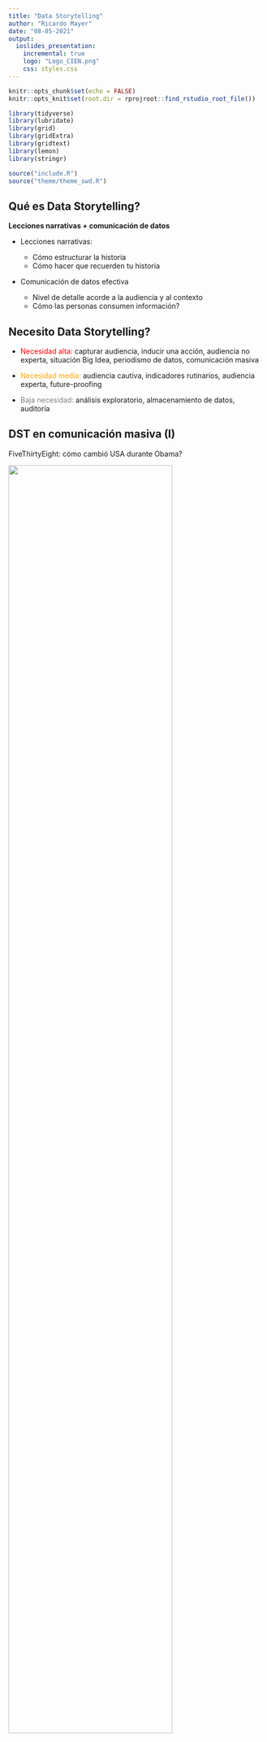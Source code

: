 ```yaml
---
title: "Data Storytelling"
author: "Ricardo Mayer"
date: "08-05-2021"
output: 
  ioslides_presentation:
    incremental: true
    logo: "Logo_CIEN.png"
    css: styles.css
---
```


```r
knitr::opts_chunk$set(echo = FALSE)
knitr::opts_knit$set(root.dir = rprojroot::find_rstudio_root_file())

library(tidyverse)
library(lubridate)
library(grid)
library(gridExtra)
library(gridtext)
library(lemon)
library(stringr)

source("include.R")
source("theme/theme_swd.R")


```

## Qué es Data Storytelling?

**Lecciones narrativas + comunicación de datos**

-   Lecciones narrativas:

    -   Cómo estructurar la historia
    -   Cómo hacer que recuerden tu historia

-   Comunicación de datos efectiva

    -   Nivel de detalle acorde a la audiencia y al contexto
    -   Cómo las personas consumen información?

## Necesito Data Storytelling?

-   [Necesidad alta:]{style="color : red"} capturar audiencia, inducir una acción, audiencia no experta, situación Big Idea, periodismo de datos, comunicación masiva


-   [Necesidad media:]{style="color : orange"} audiencia cautiva, indicadores rutinarios, audiencia experta, future-proofing


-   [Baja necesidad:]{style="color : gray"} análisis exploratorio, almacenamiento de datos, auditoría


## DST en comunicación masiva (I)

FiveThirtyEight: cómo cambió USA durante Obama?

![](538_obama.png){width="80%"}

## DST en comunicación masiva (II)

ProPública: trabajo y racismo en USA

![](propublica_racism.png){width="100%"}

## Data Storytelling en negocios

-   Primera asociación es con periodismo de datos, audiencias masivas

-   Sin embargo, es muy útil en contextos de negocios

    -   audiencia con tiempo limitado

    -   audiencia debe escuchar presentaciones que no son de su especialidad

    -   interacciones dedicadas a la toma de decisiones

-   Énfasis difieren, conjunto de lecciones es similar

## Lecciones en Data Storytelling

-   Contexto: quién, qué, cómo?

-   Elementos visuales más efectivos

-   Botar cachureos

-   Concentrar la atención

-   Pensar como diseñador

-   Guiar la atención

-   Asegurar el mensaje

## Ejemplo: equipo de atención al cliente

-   Equipo de especialistas en Mesa de Ayuda (EMAs). Reciben y procesan órdenes ("tickets")

-   Dos miembros se fueron. Hay atrasos en el procesamiento de los tickets.

-   La gerencia tomó nota del atraso. Te llaman, como jefe de equipo, a una reunión informativa.

-   Tu objetivo: mejorar imagen de tu equipo y conseguir refuerzos.

## Primer impulso: mostrar los datos {.build}

Tickets de servicio: datos de procesados versus recibidos

```r
df_t <- read_csv(file.path("data","FIG0410-14.csv")) %>% rename(ticket_type = X1) %>%
  mutate(ticket_type = forcats::fct_rev(factor(case_when(ticket_type == "Ticket Volume Received" ~ "Received",
                                 ticket_type == "Ticket Volume Processed" ~ "Processed")))) %>%
  pivot_longer(cols = !ticket_type, names_to = "month", values_to = "tickets") %>%
  mutate(date = lubridate::ymd(paste0("2000-",match(month,month.abb),"-01"))) %>% 
  mutate(ticket_type_es = ifelse(ticket_type=="Received", "Recibidos",
                                 "Procesados"))

```

```r

pt_md <- df_t %>% ggplot(aes(x = date, y = tickets, group = ticket_type)) + 
  geom_col(aes(fill = ticket_type), position = "dodge") +  
  geom_text(
    aes(label = tickets),
    vjust = -0.45,
    position = position_dodge(width = 22),
    size = 2
    ) + 
  theme_bw() + 
  theme(legend.position = "bottom")

print(pt_md)
```

## Forma sigue a la función

Tendencia y brechas: líneas es mejor que barras.

```r

pt_li <- df_t %>% ggplot(aes(x = date, y = tickets, color = ticket_type)) + 
  geom_line() + 
  geom_point(aes(shape = ticket_type)) + 
  theme_bw() + 
  theme(legend.position = "bottom")

print(pt_li)

```

## Llama a Marie Kondo, bota cachureos

Remover líneas verticales, horizontales y marcadores de datos

```r

pt_dc <- df_t %>% ggplot(aes(x = date, y = tickets, color = ticket_type)) + 
  geom_line() + 
  theme_classic() + 
  theme(legend.position = "bottom",
        panel.grid = element_blank())  

print(pt_dc)
  
  

```

## **Anotar** es mejor que *legendar*

Leyendas suelen distraer y requieren más esfuerzo cognitivo

```r

pt_an <- df_t %>% ggplot(aes(x = date, y = tickets, color = ticket_type)) + 
  geom_line() + 
  theme_classic() + 
  theme(legend.position = "none",
        panel.grid = element_blank()) + 
  annotate(geom = "text", label = "Recibidos", 
           x = as.Date("2000-11-30"), y = 182, size = 4)  + 
  annotate(geom = "text", label = "Procesados", 
           x = as.Date("2000-11-30"), y = 145, size = 4) +
  coord_cartesian(clip = "off") 

print(pt_an)

```

## Use el color para reforzar

Colores ya asociados a Recibidos y Procesados. Mantenerlo así.

```r

pt_cc <- df_t %>% ggplot(aes(x = date, y = tickets, color = ticket_type)) + 
  geom_line() + 
  theme_classic() + 
  theme(legend.position = "none",
        panel.grid = element_blank()) + 
  annotate(geom = "text", label = "Recibidos", color="red",
           x = as.Date("2000-11-30"), y = 182, size = 4)  + 
  annotate(geom = "text", label = "Procesados", color="blue",
           x = as.Date("2000-11-30"), y = 145, size = 4) +
  coord_cartesian(clip = "off") + 
  scale_color_manual(values = c("Received" = "red",
                                "Processed" = "blue"))

print(pt_cc)

```

## Concentre la atención

```r
pt_at <-
  ggplot(df_t) + 
  geom_line(aes(x = date, y = tickets, color = ticket_type), size = 2) +
  geom_point(aes(x = date, y = tickets, color = ticket_type),
    size = 4,
    data = df_t %>% filter(date >= ymd("2000-08-01"))
             ) +
  geom_text(aes(x = date, y = tickets, color = ticket_type, 
                label = tickets), nudge_y = 19, size = 4,
            data = df_t %>% filter(date >= ymd("2000-08-01"),
                                   ticket_type == "Received")
            ) +
  geom_text(aes(x = date, y = tickets, color = ticket_type,
                label = tickets), nudge_y = -19, size = 4,
            data = df_t %>% filter(date >= ymd("2000-08-01"), 
                                   ticket_type == "Processed")
            ) +
  geom_text(aes(x = date, y = tickets, color = ticket_type,
                label = ticket_type_es), nudge_x = 5, hjust = 0,
            size = 5, data = df_t %>% filter(month == "Dec")
            ) +
  geom_vline(xintercept = ymd("2000-05-01"), color = GRAY8) +
  scale_x_date(date_labels = "%b",
               date_breaks = "1 month",
               expand = c(0, 0)) +
  scale_y_continuous(breaks = seq(0, 300, 50), limits = c(0, 300)) +
  scale_color_manual(values = c("Received" = GRAY7, "Processed" = BLUE1),
                     guide = NULL) +
  coord_cartesian(clip = "off") +
  labs(
    title = "Volumen de tickets en el tiempo",
    caption = "Fuente: Dashboard de tickets al 12/31/2020 | Se hizo un análisis detallado de tickets por persona\npara sustentar esta petición y está disponible, a petición de los interesados.",
    x = "2020",
    y = "Número de tickets"
  ) + 
  theme_minimal() + 
  theme(panel.grid.major = element_blank(),
        panel.grid.minor = element_blank(),
        axis.line = element_line(color = GRAY9),
        axis.title.y = element_text(color = GRAY8, hjust = 1),
        axis.title.x = element_text(color = GRAY8, hjust = 0),
        axis.ticks = element_line(color = GRAY9),
        axis.text = element_text(color = GRAY8, size = 12),
        plot.margin = unit(c(1,4,1,1), "cm"),
        plot.title = element_text(size = 18),
        plot.caption = element_text(color = GRAY8,
                                    hjust = 0,                                                               margin = margin(
                                      .3,0,0,0,"cm"))
                  )

print(pt_at)
```

## Entregue un contexto

```r

grob_explanation <- grobTree(richtext_grob(
  "<span style='background-color:white'><b>2 personas renunciaron en Mayo.</b> Redoblamos esfuerzos, pero el <br>volumen de Agosto dejó una brecha que aún no podemos cerrar</span>", 
  x=0.35,  y=0.95, hjust=0, gp=gpar(col = GRAY3, fontsize=11), box_gp = gpar(col = "white", fill = "white"),
  padding = margin(.4,0,0,0,"in")))

pt_af <-
  ggplot(df_t) + 
  geom_line(aes(x = date, y = tickets, color = ticket_type), size = 2) +
  geom_point(aes(x = date, y = tickets, color = ticket_type),
    size = 4,
    data = df_t %>% filter(date >= ymd("2000-08-01"))
             ) +
  geom_text(aes(x = date, y = tickets, color = ticket_type, 
                label = tickets), nudge_y = 19, size = 4,
            data = df_t %>% filter(date >= ymd("2000-08-01"),
                                   ticket_type == "Received")
            ) +
  geom_text(aes(x = date, y = tickets, color = ticket_type,
                label = tickets), nudge_y = -19, size = 4,
            data = df_t %>% filter(date >= ymd("2000-08-01"), 
                                   ticket_type == "Processed")
            ) +
  geom_text(aes(x = date, y = tickets, color = ticket_type,
                label = ticket_type_es), nudge_x = 5, hjust = 0,
            size = 5, data = df_t %>% filter(month == "Dec")
            ) +
  geom_vline(xintercept = ymd("2000-05-01"), color = GRAY8) +
  scale_x_date(date_labels = "%b",
               date_breaks = "1 month",
               expand = c(0, 0)) +
  scale_y_continuous(breaks = seq(0, 300, 50), limits = c(0, 300)) +
  scale_color_manual(values = c("Received" = GRAY7, "Processed" = BLUE1),
                     guide = NULL) +
  coord_cartesian(clip = "off") +
  labs(
    title = "Volumen de tickets en el tiempo",
    caption = "Fuente: Dashboard de tickets al 12/31/2020 | Se hizo un análisis detallado de tickets por persona\npara sustentar esta petición y está disponible, a petición de los interesados.",
    x = "2020",
    y = "Número de tickets"
  ) +
  annotation_custom(grob_explanation) + 
  theme_minimal() + 
  theme(panel.grid.major = element_blank(),
        panel.grid.minor = element_blank(),
        axis.line = element_line(color = GRAY9),
        axis.title.y = element_text(color = GRAY8, hjust = 1),
        axis.title.x = element_text(color = GRAY8, hjust = 0),
        axis.ticks = element_line(color = GRAY9),
        axis.text = element_text(color = GRAY8, size = 12),
        plot.margin = unit(c(1,4,1,1), "cm"),
        plot.title = element_text(size = 14),
        plot.caption = element_text(color = GRAY8,
                                    hjust = 0,                                                               margin = margin(
                                      .3,0,0,0,"cm"))
                  )

print(pt_af)

```

## Quiere algo? Pídalo!

```r
library(patchwork)

pt_af + 
  plot_annotation(
    title = "Por favor aprobar contratación de dos nuevos EMAs",
    subtitle = "para recuperar los que se fueron el año pasado.",
    theme = theme(plot.title = element_text(size = 20, 
                                            face = "bold"),
                  plot.subtitle = element_text(size = 10,
                                            color = GRAY8)) 
  )
```

## Herramientas/Aprendizaje

-   Estas lecciones **no** dependen de la herramienta escogida

-   Dicho eso, necesita aprender al menos una :-)

-   **Ven a aprender Data Storytelling con nosotros!**

    -   Datos + Herramientas + Historias

-   Este webinar: **todo** hecho desde `R`

    -   Gráficos: ggplot2
    -   Presentación: ioslides + RMarkdown

-   Código y presentación disponible aquí: https://github.com/ricardomayerb/webinar-data-st-viz

## Créditos

-   Ejemplo original de Cole Nussbaumer Knaflic, en Storytelling with Data.

-   Código R creado a partir del código de Adam Ribaudo

<!-- ## Lecciones del Data Storytelling -->

<!--   + Facilitar identificación y retención: contexto, conflicto y resolución. Mencionar humanos. -->

<!--   + Facilitar la comprensión: elegir elemento que más fácil de comprender. Anotaciones >> leyendas.  -->

<!--   + Concentrar la atención: eliminar distracciones, inconsistencias y  exceso de información. -->

<!--   + Guiar la atención: destacar lo que deben entender mejor. Apagar el resto. -->



## Gracias!!

- Bueno, eso es todo :-)

- Preguntas?


